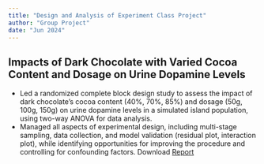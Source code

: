 ```yaml
---
title: "Design and Analysis of Experiment Class Project"
author: "Group Project"
date: "Jun 2024"
---
```


## Impacts of Dark Chocolate with Varied Cocoa Content and Dosage on Urine Dopamine Levels

-   Led a randomized complete block design study to assess the impact of dark chocolate's cocoa content (40%, 70%, 85%) and dosage (50g, 100g, 150g) on urine dopamine levels in a simulated island population, using two-way ANOVA for data analysis.
-   Managed all aspects of experimental design, including multi-stage sampling, data collection, and model validation (residual plot, interaction plot), while identifying opportunities for improving the procedure and controlling for confounding factors.
Download [Report](/Stats_101B_Final_Report.pdf)
